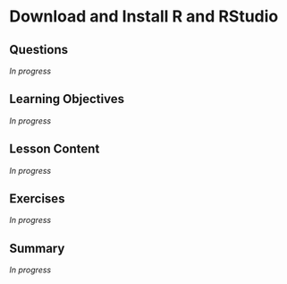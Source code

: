 # Download and Install R and RStudio {#sec-download-install}

## Questions

*In progress*

## Learning Objectives

*In progress*

## Lesson Content

*In progress*

## Exercises

*In progress*

## Summary

*In progress*
